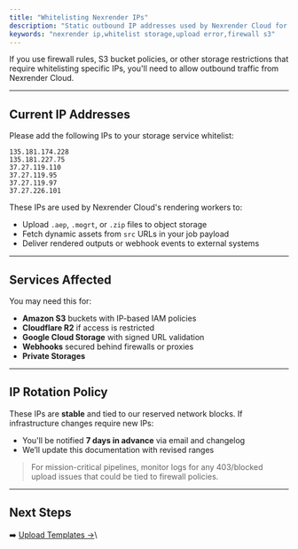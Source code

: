 ```yaml
---
title: "Whitelisting Nexrender IPs"
description: "Static outbound IP addresses used by Nexrender Cloud for uploads and downloads."
keywords: "nexrender ip,whitelist storage,upload error,firewall s3"
---
```


If you use firewall rules, S3 bucket policies, or other storage restrictions that require whitelisting specific IPs, you'll need to allow outbound traffic from Nexrender Cloud.

---

## Current IP Addresses

Please add the following IPs to your storage service whitelist:

```
135.181.174.228
135.181.227.75
37.27.119.110
37.27.119.95
37.27.119.97
37.27.226.101
```

These IPs are used by Nexrender Cloud's rendering workers to:

- Upload `.aep`, `.mogrt`, or `.zip` files to object storage
- Fetch dynamic assets from `src` URLs in your job payload
- Deliver rendered outputs or webhook events to external systems

---

## Services Affected

You may need this for:

- **Amazon S3** buckets with IP-based IAM policies
- **Cloudflare R2** if access is restricted
- **Google Cloud Storage** with signed URL validation
- **Webhooks** secured behind firewalls or proxies
- **Private Storages**

---

## IP Rotation Policy

These IPs are **stable** and tied to our reserved network blocks. If infrastructure changes require new IPs:

- You'll be notified **7 days in advance** via email and changelog
- We’ll update this documentation with revised ranges

> For mission-critical pipelines, monitor logs for any 403/blocked upload issues that could be tied to firewall policies.

---

## Next Steps

➡️ [Upload Templates →](../templates/creating)\